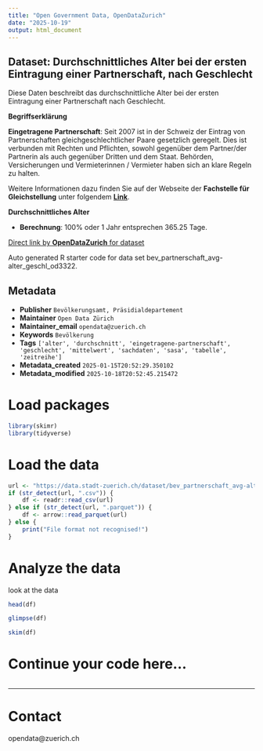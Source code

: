 ```yaml
---
title: "Open Government Data, OpenDataZurich"
date: "2025-10-19"
output: html_document
---
```


## Dataset: Durchschnittliches Alter bei der ersten Eintragung einer Partnerschaft, nach Geschlecht

Diese Daten beschreibt das durchschnittliche Alter bei der ersten Eintragung einer Partnerschaft nach Geschlecht.

**Begriffserklärung**

**Eingetragene Partnerschaft**: Seit 2007 ist in der Schweiz der Eintrag von Partnerschaften gleichgeschlechtlicher Paare gesetzlich geregelt. Dies ist verbunden mit Rechten und Pflichten, sowohl gegenüber dem Partner/der Partnerin als auch gegenüber Dritten und dem Staat. Behörden, Versicherungen und Vermieterinnen / Vermieter haben sich an klare Regeln zu halten. 

Weitere Informationen dazu finden Sie auf der Webseite der **Fachstelle für Gleichstellung** unter folgendem [**Link**](https://www.stadt-zuerich.ch/gleichstellung).
 

[]()

**Durchschnittliches Alter**

- **Berechnung**: 100% oder 1 Jahr entsprechen 365.25 Tage.

 

[]()



[Direct link by **OpenDataZurich** for dataset](https://data.stadt-zuerich.ch/dataset/bev_partnerschaft_avg-alter_geschl_od3322)

Auto generated R starter code for data set bev_partnerschaft_avg-alter_geschl_od3322.

## Metadata

- **Publisher** `Bevölkerungsamt, Präsidialdepartement`
- **Maintainer** `Open Data Zürich`
- **Maintainer_email** `opendata@zuerich.ch`
- **Keywords** `Bevölk­erung`
- **Tags** `['alter', 'durchschnitt', 'eingetragene-partnerschaft', 'geschlecht', 'mittelwert', 'sachdaten', 'sasa', 'tabelle', 'zeitreihe']`
- **Metadata_created** `2025-01-15T20:52:29.350102`
- **Metadata_modified** `2025-10-18T20:52:45.215472`


# Load packages

```r
library(skimr)
library(tidyverse)
```

# Load the data

```r
url <- "https://data.stadt-zuerich.ch/dataset/bev_partnerschaft_avg-alter_geschl_od3322/download/BEV332OD3322.csv"
if (str_detect(url, ".csv")) {
    df <- readr::read_csv(url)
} else if (str_detect(url, ".parquet")) {
    df <- arrow::read_parquet(url)
} else {
    print("File format not recognised!")
}
```

# Analyze the data

look at the data
```r
head(df)
```

```r
glimpse(df)
```

```r
skim(df)
```

# Continue your code here...

```r

```

------------------------------------------------------------------------

# Contact

opendata@zuerich.ch
